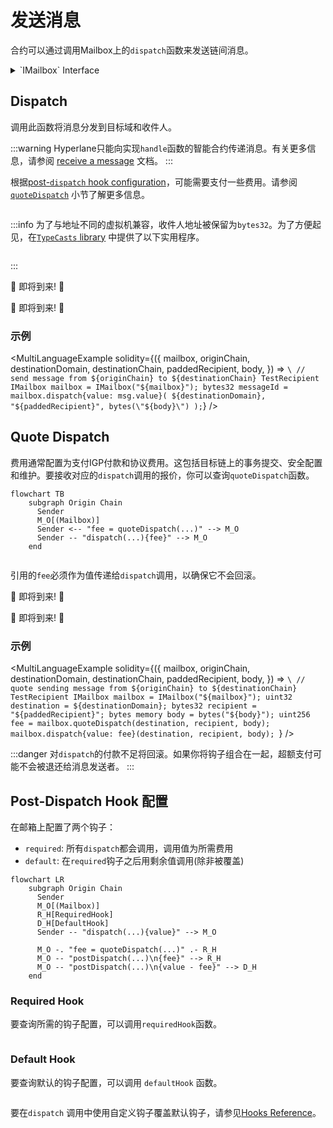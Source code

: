 


# 发送消息

合约可以通过调用Mailbox上的`dispatch`函数来发送链间消息。

<SimpleMessagingDiagram/>

<details>
<summary>`IMailbox` Interface</summary>

<Tabs groupId="lang">
<TabItem value="sol" label="Solidity">

```solidity file=<rootDir>/node_modules/@hyperlane-xyz/core/contracts/interfaces/IMailbox.sol
```

</TabItem>
</Tabs>
</details>

## Dispatch

调用此函数将消息分发到目标域和收件人。

:::warning
Hyperlane只能向实现`handle`函数的智能合约传递消息。有关更多信息，请参阅 [receive a message](./receive.mdx) 文档。
:::

根据[post-`dispatch` hook configuration](##post-dispatch-hook-config)，可能需要支付一些费用。请参阅[`quoteDispatch`](#quote-dispatch) 小节了解更多信息。

<Tabs groupId="lang">
<TabItem value="sol" label="Solidity">

```solidity file=<rootDir>/node_modules/@hyperlane-xyz/core/contracts/interfaces/IMailbox.sol#L59-L63

```

:::info
为了与地址不同的虚拟机兼容，收件人地址被保留为`bytes32`。为了方便起见，在[`TypeCasts` library](../libraries/typecasts.mdx) 中提供了以下实用程序。

```solidity file=<rootDir>/node_modules/@hyperlane-xyz/core/contracts/libs/TypeCasts.sol#L5-L8

```

:::

</TabItem>
<TabItem value="cw" label="CosmWasm">

🚧 即将到来! 🚧

</TabItem>
<TabItem value="sl" label="Sealevel">

🚧 即将到来! 🚧

</TabItem>
</Tabs>

### 示例

<MultiLanguageExample
  solidity={({
    mailbox,
    originChain,
    destinationDomain,
    destinationChain,
    paddedRecipient,
    body,
  }) => `\
// send message from ${originChain} to ${destinationChain} TestRecipient
IMailbox mailbox = IMailbox("${mailbox}");
bytes32 messageId = mailbox.dispatch{value: msg.value}(
  ${destinationDomain},
  "${paddedRecipient}",
  bytes(\"${body}\")
);`}
/>

## Quote Dispatch

费用通常配置为支付IGP付款和协议费用。这包括目标链上的事务提交、安全配置和维护。要接收对应的`dispatch`调用的报价，你可以查询`quoteDispatch`函数。

```mermaid
flowchart TB
    subgraph Origin Chain
      Sender
      M_O[(Mailbox)]
      Sender <-- "fee = quoteDispatch(...)" --> M_O
      Sender -- "dispatch(...){fee}" --> M_O
    end
```

<Tabs groupId="lang">
<TabItem value="sol" label="Solidity">

```solidity file=<rootDir>/node_modules/@hyperlane-xyz/core/contracts/Mailbox.sol#L149-L153
```

引用的`fee`必须作为值传递给`dispatch`调用，以确保它不会回滚。

</TabItem>
<TabItem value="cw" label="CosmWasm">

🚧 即将到来! 🚧

</TabItem>
<TabItem value="sl" label="Sealevel">

🚧 即将到来! 🚧

</TabItem>
</Tabs>

### 示例

<MultiLanguageExample
  solidity={({
    mailbox,
    originChain,
    destinationDomain,
    destinationChain,
    paddedRecipient,
    body,
  }) => `\
// quote sending message from ${originChain} to ${destinationChain} TestRecipient
IMailbox mailbox = IMailbox("${mailbox}");
uint32 destination = ${destinationDomain};
bytes32 recipient = "${paddedRecipient}";
bytes memory body = bytes("${body}");
uint256 fee = mailbox.quoteDispatch(destination, recipient, body);
mailbox.dispatch{value: fee}(destination, recipient, body);
`}
/>

:::danger
对`dispatch`的付款不足将回滚。如果你将钩子组合在一起，超额支付可能不会被退还给消息发送者。
:::

## Post-Dispatch Hook 配置

在邮箱上配置了两个钩子：

- `required`: 所有`dispatch`都会调用，调用值为所需费用
- `default`: 在`required`钩子之后用剩余值调用(除非被覆盖)

```mermaid
flowchart LR
    subgraph Origin Chain
      Sender
      M_O[(Mailbox)]
      R_H[RequiredHook]
      D_H[DefaultHook]
      Sender -- "dispatch(...){value}" --> M_O

      M_O -. "fee = quoteDispatch(...)" .- R_H
      M_O -- "postDispatch(...)\n{fee}" --> R_H
      M_O -- "postDispatch(...)\n{value - fee}" --> D_H
    end
```

### Required Hook

要查询所需的钩子配置，可以调用`requiredHook`函数。

<Tabs groupId="lang">
<TabItem value="sol" label="Solidity">

```solidity file=<rootDir>/node_modules/@hyperlane-xyz/core/contracts/interfaces/IMailbox.sol#L55

```

</TabItem>
</Tabs>

### Default Hook

要查询默认的钩子配置，可以调用 `defaultHook` 函数。

<Tabs groupId="lang">
<TabItem value="sol" label="Solidity">

```solidity file=<rootDir>/node_modules/@hyperlane-xyz/core/contracts/interfaces/IMailbox.sol#L53

```

</TabItem>
</Tabs>

要在`dispatch` 调用中使用自定义钩子覆盖默认钩子，请参见[Hooks Reference](../hooks/overview.mdx)。
